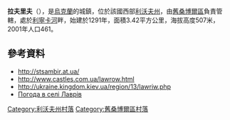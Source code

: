 {{coord|49|23|23|N|22|52|20|E|scale:100000|display=title}}

'''拉夫里夫'''（{{lang-uk|Лаврів}}），是[[烏克蘭|烏克蘭]]的城鎮，位於該國西部[[利沃夫州|利沃夫州]]，由[[舊桑博爾區|舊桑博爾區]]負責管轄，處於[[利寧卡河|利寧卡河]]畔，始建於1291年，面積3.42平方公里，海拔高度507米，2001年人口461。

==參考資料==
* http://stsambir.at.ua/ {{Wayback|url=http://stsambir.at.ua/ |date=20200922235545 }}
* http://www.castles.com.ua/lawrow.html {{Wayback|url=http://www.castles.com.ua/lawrow.html |date=20190607011631 }}
* http://ukraine.kingdom.kiev.ua/region/13/lawriw.php {{Wayback|url=http://ukraine.kingdom.kiev.ua/region/13/lawriw.php |date=20210115031907 }}
* [http://weather.in.ua/ua/l'vovskaja/12980 Погода в селі Лаврів] {{Wayback|url=http://weather.in.ua/ua/l'vovskaja/12980 |date=20160305114426 }}

[[Category:利沃夫州村落|Category:利沃夫州村落]]
[[Category:舊桑博爾區村落|Category:舊桑博爾區村落]]


{{Lviv-geo-stub}}